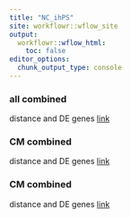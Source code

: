 ```yaml
---
title: "NC_ihPS"
site: workflowr::wflow_site
output:
  workflowr::wflow_html:
    toc: false
editor_options:
  chunk_output_type: console
---
```


### all combined
distance and DE genes
[link](NC_HTx_hiPS_all.html)

### CM combined
distance and DE genes
[link](CM_comb.html)

### CM combined
distance and DE genes
[link](CF_comb.html)
